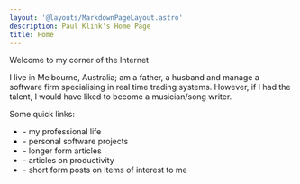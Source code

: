 ```yaml
---
layout: '@layouts/MarkdownPageLayout.astro'
description: Paul Klink's Home Page
title: Home
---
```



Welcome to my corner of the Internet

I live in Melbourne, Australia; am a father, a husband and manage a software firm specialising in real time trading systems. However, if I had the talent, I would have liked to become a musician/song writer.

Some quick links:

* **<Link url={workPage.url} text="Work" />** - my professional life
* **<Link url={softwarePage.url} text="Software" />** - personal software projects
* **<Link url={articlesPage.url} text="Articles" />** - longer form articles
* **<Link url={productivityArticlesPage.url} text="Productivity" />** - articles on productivity
* **<Link url={blogPage.url} text="Blog" />** - short form posts on items of interest to me
